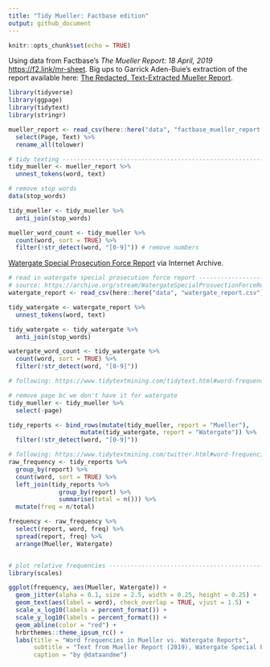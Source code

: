 ```yaml
---
title: "Tidy Mueller: Factbase edition"
output: github_document
---
```


```r
knitr::opts_chunk$set(echo = TRUE)
```

Using data from Factbase's _The Mueller Report: 18 April, 2019_ <https://f2.link/mr-sheet>. Big ups to Garrick Aden-Buie's extraction of the report available here: [The Redacted, Text-Extracted Mueller Report](https://www.garrickadenbuie.com/blog/redacted-text-extracted-mueller-report/).

```r
library(tidyverse)
library(ggpage)
library(tidytext)
library(stringr)
```


```r
mueller_report <- read_csv(here::here("data", "factbase_mueller_report.csv")) %>%
  select(Page, Text) %>%
  rename_all(tolower)
```

```r
# tidy texting ------------------------------------------------------------
tidy_mueller <- mueller_report %>%
  unnest_tokens(word, text)

# remove stop words
data(stop_words)

tidy_mueller <- tidy_mueller %>%
  anti_join(stop_words)

mueller_word_count <- tidy_mueller %>%
  count(word, sort = TRUE) %>%
  filter(!str_detect(word, "[0-9]")) # remove numbers

```

[Watergate Special Prosecution Force Report](https://archive.org/stream/WatergateSpecialProsuectionForceReport/Watergate%20Special%20Prosuection%20Force%20Report_djvu.txt") via Internet Archive.

```r
# read in watergate special prosecution force report ----------------------
# source: https://archive.org/stream/WatergateSpecialProsuectionForceReport/Watergate%20Special%20Prosuection%20Force%20Report_djvu.txt"
watergate_report <- read_csv(here::here("data", "watergate_report.csv"))

tidy_watergate <- watergate_report %>%
  unnest_tokens(word, text)

tidy_watergate <- tidy_watergate %>%
  anti_join(stop_words)

watergate_word_count <- tidy_watergate %>%
  count(word, sort = TRUE) %>%
  filter(!str_detect(word, "[0-9]"))
```

```r
# following: https://www.tidytextmining.com/tidytext.html#word-frequencies

# remove page bc we don't have it for watergate
tidy_mueller <- tidy_mueller %>%
  select(-page)

tidy_reports <- bind_rows(mutate(tidy_mueller, report = "Mueller"),
                    mutate(tidy_watergate, report = "Watergate")) %>%
  filter(!str_detect(word, "[0-9]"))

# following: https://www.tidytextmining.com/twitter.html#word-frequencies-1
raw_frequency <- tidy_reports %>%
  group_by(report) %>%
  count(word, sort = TRUE) %>%
  left_join(tidy_reports %>%
              group_by(report) %>%
              summarise(total = n())) %>%
  mutate(freq = n/total)

frequency <- raw_frequency %>%
  select(report, word, freq) %>%
  spread(report, freq) %>%
  arrange(Mueller, Watergate)


# plot relative frequencies -----------------------------------------------
library(scales)

ggplot(frequency, aes(Mueller, Watergate)) +
  geom_jitter(alpha = 0.1, size = 2.5, width = 0.25, height = 0.25) +
  geom_text(aes(label = word), check_overlap = TRUE, vjust = 1.5) +
  scale_x_log10(labels = percent_format()) +
  scale_y_log10(labels = percent_format()) +
  geom_abline(color = "red") +
  hrbrthemes::theme_ipsum_rc() +
  labs(title = "Word frequencies in Mueller vs. Watergate Reports",
       subtitle = "Text from Mueller Report (2019), Watergate Special Prosecution Force Report (1975)",
       caption = "by @dataandme")
```

